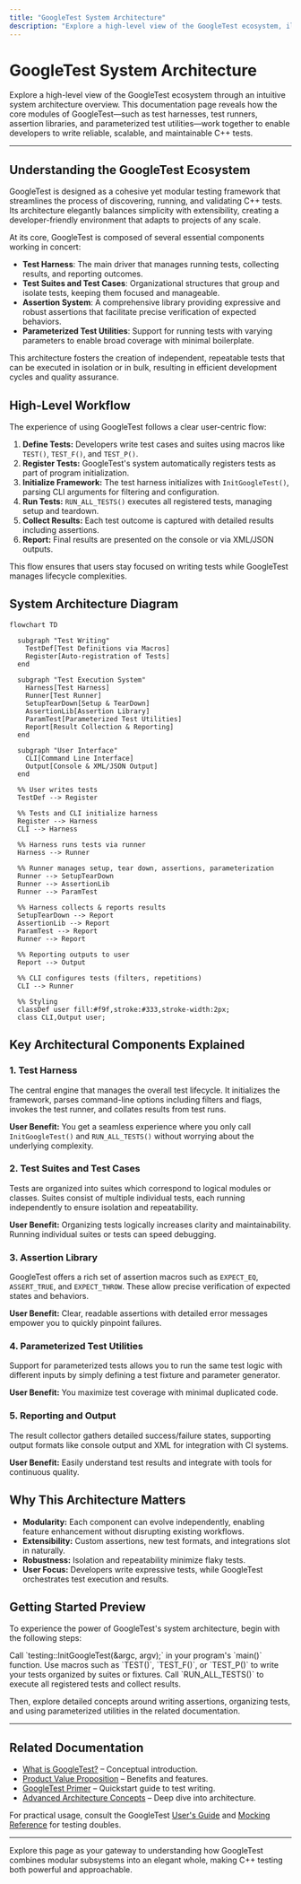 ```yaml
---
title: "GoogleTest System Architecture"
description: "Explore a high-level view of the GoogleTest ecosystem, illustrated through a visual diagram. See how core modules—such as test harness, test runners, assertion libraries, and parameterized test utilities—interact to provide reliable, scalable testing. Includes a simple Mermaid diagram."
---
```


# GoogleTest System Architecture

Explore a high-level view of the GoogleTest ecosystem through an intuitive system architecture overview. This documentation page reveals how the core modules of GoogleTest—such as test harnesses, test runners, assertion libraries, and parameterized test utilities—work together to enable developers to write reliable, scalable, and maintainable C++ tests.

---

## Understanding the GoogleTest Ecosystem

GoogleTest is designed as a cohesive yet modular testing framework that streamlines the process of discovering, running, and validating C++ tests. Its architecture elegantly balances simplicity with extensibility, creating a developer-friendly environment that adapts to projects of any scale.

At its core, GoogleTest is composed of several essential components working in concert:

- **Test Harness**: The main driver that manages running tests, collecting results, and reporting outcomes.
- **Test Suites and Test Cases**: Organizational structures that group and isolate tests, keeping them focused and manageable.
- **Assertion System**: A comprehensive library providing expressive and robust assertions that facilitate precise verification of expected behaviors.
- **Parameterized Test Utilities**: Support for running tests with varying parameters to enable broad coverage with minimal boilerplate.

This architecture fosters the creation of independent, repeatable tests that can be executed in isolation or in bulk, resulting in efficient development cycles and quality assurance.

## High-Level Workflow

The experience of using GoogleTest follows a clear user-centric flow:

1. **Define Tests:** Developers write test cases and suites using macros like `TEST()`, `TEST_F()`, and `TEST_P()`.
2. **Register Tests:** GoogleTest's system automatically registers tests as part of program initialization.
3. **Initialize Framework:** The test harness initializes with `InitGoogleTest()`, parsing CLI arguments for filtering and configuration.
4. **Run Tests:** `RUN_ALL_TESTS()` executes all registered tests, managing setup and teardown.
5. **Collect Results:** Each test outcome is captured with detailed results including assertions.
6. **Report:** Final results are presented on the console or via XML/JSON outputs.

This flow ensures that users stay focused on writing tests while GoogleTest manages lifecycle complexities.

## System Architecture Diagram

```mermaid
flowchart TD

  subgraph "Test Writing"
    TestDef[Test Definitions via Macros]
    Register[Auto-registration of Tests]
  end

  subgraph "Test Execution System"
    Harness[Test Harness]
    Runner[Test Runner]
    SetupTearDown[Setup & TearDown]
    AssertionLib[Assertion Library]
    ParamTest[Parameterized Test Utilities]
    Report[Result Collection & Reporting]
  end

  subgraph "User Interface"
    CLI[Command Line Interface]
    Output[Console & XML/JSON Output]
  end

  %% User writes tests
  TestDef --> Register

  %% Tests and CLI initialize harness
  Register --> Harness
  CLI --> Harness

  %% Harness runs tests via runner
  Harness --> Runner

  %% Runner manages setup, tear down, assertions, parameterization
  Runner --> SetupTearDown
  Runner --> AssertionLib
  Runner --> ParamTest

  %% Harness collects & reports results
  SetupTearDown --> Report
  AssertionLib --> Report
  ParamTest --> Report
  Runner --> Report

  %% Reporting outputs to user
  Report --> Output

  %% CLI configures tests (filters, repetitions)
  CLI --> Runner

  %% Styling
  classDef user fill:#f9f,stroke:#333,stroke-width:2px;
  class CLI,Output user;
```


## Key Architectural Components Explained

### 1. Test Harness
The central engine that manages the overall test lifecycle. It initializes the framework, parses command-line options including filters and flags, invokes the test runner, and collates results from test runs.

**User Benefit:** You get a seamless experience where you only call `InitGoogleTest()` and `RUN_ALL_TESTS()` without worrying about the underlying complexity.

### 2. Test Suites and Test Cases
Tests are organized into suites which correspond to logical modules or classes. Suites consist of multiple individual tests, each running independently to ensure isolation and repeatability.

**User Benefit:** Organizing tests logically increases clarity and maintainability. Running individual suites or tests can speed debugging.

### 3. Assertion Library
GoogleTest offers a rich set of assertion macros such as `EXPECT_EQ`, `ASSERT_TRUE`, and `EXPECT_THROW`. These allow precise verification of expected states and behaviors.

**User Benefit:** Clear, readable assertions with detailed error messages empower you to quickly pinpoint failures.

### 4. Parameterized Test Utilities
Support for parameterized tests allows you to run the same test logic with different inputs by simply defining a test fixture and parameter generator.

**User Benefit:** You maximize test coverage with minimal duplicated code.

### 5. Reporting and Output
The result collector gathers detailed success/failure states, supporting output formats like console output and XML for integration with CI systems.

**User Benefit:** Easily understand test results and integrate with tools for continuous quality.

## Why This Architecture Matters

- **Modularity:** Each component can evolve independently, enabling feature enhancement without disrupting existing workflows.
- **Extensibility:** Custom assertions, new test formats, and integrations slot in naturally.
- **Robustness:** Isolation and repeatability minimize flaky tests.
- **User Focus:** Developers write expressive tests, while GoogleTest orchestrates test execution and results.

## Getting Started Preview

To experience the power of GoogleTest's system architecture, begin with the following steps:

<Steps>
<Step title="Initialize GoogleTest">
Call `testing::InitGoogleTest(&argc, argv);` in your program's `main()` function.
</Step>
<Step title="Write Tests">
Use macros such as `TEST()`, `TEST_F()`, or `TEST_P()` to write your tests organized by suites or fixtures.
</Step>
<Step title="Run Tests">
Call `RUN_ALL_TESTS()` to execute all registered tests and collect results.
</Step>
</Steps>

Then, explore detailed concepts around writing assertions, organizing tests, and using parameterized utilities in the related documentation.

---

## Related Documentation

- [What is GoogleTest?](../introduction-core-value/what-is-googletest.md) – Conceptual introduction.
- [Product Value Proposition](../introduction-core-value/product-value-prop.md) – Benefits and features.
- [GoogleTest Primer](../../primer.md) – Quickstart guide to test writing.
- [Advanced Architecture Concepts](../architecture-concepts/core-concepts-glossary.md) – Deep dive into architecture.

For practical usage, consult the GoogleTest [User's Guide](../../index.md) and [Mocking Reference](../../reference/mocking.md) for testing doubles.

---

Explore this page as your gateway to understanding how GoogleTest combines modular subsystems into an elegant whole, making C++ testing both powerful and approachable.

